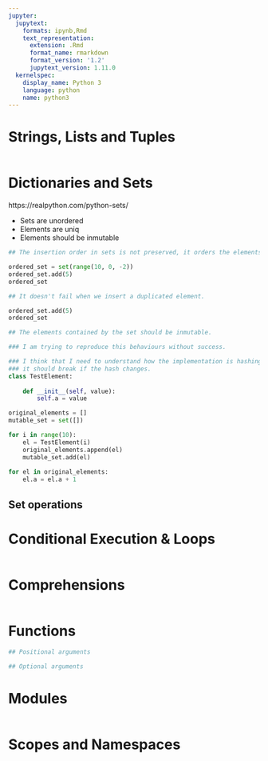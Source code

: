 ```yaml
---
jupyter:
  jupytext:
    formats: ipynb,Rmd
    text_representation:
      extension: .Rmd
      format_name: rmarkdown
      format_version: '1.2'
      jupytext_version: 1.11.0
  kernelspec:
    display_name: Python 3
    language: python
    name: python3
---
```


# Strings, Lists and Tuples

```python

```

# Dictionaries and Sets

https://realpython.com/python-sets/

- Sets are unordered
- Elements are uniq
- Elements should be inmutable

```python
## The insertion order in sets is not preserved, it orders the elements to easily check for duplicates.

ordered_set = set(range(10, 0, -2))
ordered_set.add(5)
ordered_set
```

```python
## It doesn't fail when we insert a duplicated element.

ordered_set.add(5)
ordered_set
```

```python
## The elements contained by the set should be inmutable.

### I am trying to reproduce this behaviours without success. 

### I think that I need to understand how the implementation is hashing the object, 
### it should break if the hash changes.
class TestElement:
    
    def __init__(self, value):
        self.a = value

original_elements = []
mutable_set = set([])

for i in range(10):
    el = TestElement(i)
    original_elements.append(el)
    mutable_set.add(el)
    
for el in original_elements:
    el.a = el.a + 1
```

## Set operations


# Conditional Execution & Loops

```python

```

# Comprehensions

```python

```

# Functions

```python
## Positional arguments
```

```python
## Optional arguments
```

# Modules

```python

```

# Scopes and Namespaces

```python

```
